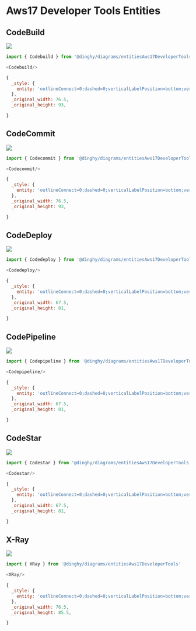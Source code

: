 
# Aws17 Developer Tools Entities


## CodeBuild

<Tabs>
  <TabItem value="Preview">

![](./codebuild.png#drawio)

  </TabItem>
  <TabItem value="Usage">
    
```js
import { Codebuild } from '@dinghy/diagrams/entitiesAws17DeveloperTools'

<Codebuild/>
```

  </TabItem>
  <TabItem value="Definition">
    
```js
{
  _style: {
    entity: 'outlineConnect=0;dashed=0;verticalLabelPosition=bottom;verticalAlign=top;align=center;html=1;shape=mxgraph.aws3.codebuild;fillColor=#759C3E;gradientColor=none;',
  },
  _original_width: 76.5,
  _original_height: 93,

}
```

  </TabItem>
</Tabs>


## CodeCommit

<Tabs>
  <TabItem value="Preview">

![](./codecommit.png#drawio)

  </TabItem>
  <TabItem value="Usage">
    
```js
import { Codecommit } from '@dinghy/diagrams/entitiesAws17DeveloperTools'

<Codecommit/>
```

  </TabItem>
  <TabItem value="Definition">
    
```js
{
  _style: {
    entity: 'outlineConnect=0;dashed=0;verticalLabelPosition=bottom;verticalAlign=top;align=center;html=1;shape=mxgraph.aws3.codecommit;fillColor=#759C3E;gradientColor=none;',
  },
  _original_width: 76.5,
  _original_height: 93,

}
```

  </TabItem>
</Tabs>


## CodeDeploy

<Tabs>
  <TabItem value="Preview">

![](./codedeploy.png#drawio)

  </TabItem>
  <TabItem value="Usage">
    
```js
import { Codedeploy } from '@dinghy/diagrams/entitiesAws17DeveloperTools'

<Codedeploy/>
```

  </TabItem>
  <TabItem value="Definition">
    
```js
{
  _style: {
    entity: 'outlineConnect=0;dashed=0;verticalLabelPosition=bottom;verticalAlign=top;align=center;html=1;shape=mxgraph.aws3.codedeploy;fillColor=#759C3E;gradientColor=none;',
  },
  _original_width: 67.5,
  _original_height: 81,

}
```

  </TabItem>
</Tabs>


## CodePipeline

<Tabs>
  <TabItem value="Preview">

![](./codepipeline.png#drawio)

  </TabItem>
  <TabItem value="Usage">
    
```js
import { Codepipeline } from '@dinghy/diagrams/entitiesAws17DeveloperTools'

<Codepipeline/>
```

  </TabItem>
  <TabItem value="Definition">
    
```js
{
  _style: {
    entity: 'outlineConnect=0;dashed=0;verticalLabelPosition=bottom;verticalAlign=top;align=center;html=1;shape=mxgraph.aws3.codepipeline;fillColor=#759C3E;gradientColor=none;',
  },
  _original_width: 67.5,
  _original_height: 81,

}
```

  </TabItem>
</Tabs>


## CodeStar

<Tabs>
  <TabItem value="Preview">

![](./codestar.png#drawio)

  </TabItem>
  <TabItem value="Usage">
    
```js
import { Codestar } from '@dinghy/diagrams/entitiesAws17DeveloperTools'

<Codestar/>
```

  </TabItem>
  <TabItem value="Definition">
    
```js
{
  _style: {
    entity: 'outlineConnect=0;dashed=0;verticalLabelPosition=bottom;verticalAlign=top;align=center;html=1;shape=mxgraph.aws3.codestar;fillColor=#759C3E;gradientColor=none;',
  },
  _original_width: 67.5,
  _original_height: 81,

}
```

  </TabItem>
</Tabs>


## X-Ray

<Tabs>
  <TabItem value="Preview">

![](./x-ray.png#drawio)

  </TabItem>
  <TabItem value="Usage">
    
```js
import { XRay } from '@dinghy/diagrams/entitiesAws17DeveloperTools'

<XRay/>
```

  </TabItem>
  <TabItem value="Definition">
    
```js
{
  _style: {
    entity: 'outlineConnect=0;dashed=0;verticalLabelPosition=bottom;verticalAlign=top;align=center;html=1;shape=mxgraph.aws3.x_ray;fillColor=#759C3E;gradientColor=none;',
  },
  _original_width: 76.5,
  _original_height: 85.5,

}
```

  </TabItem>
</Tabs>

